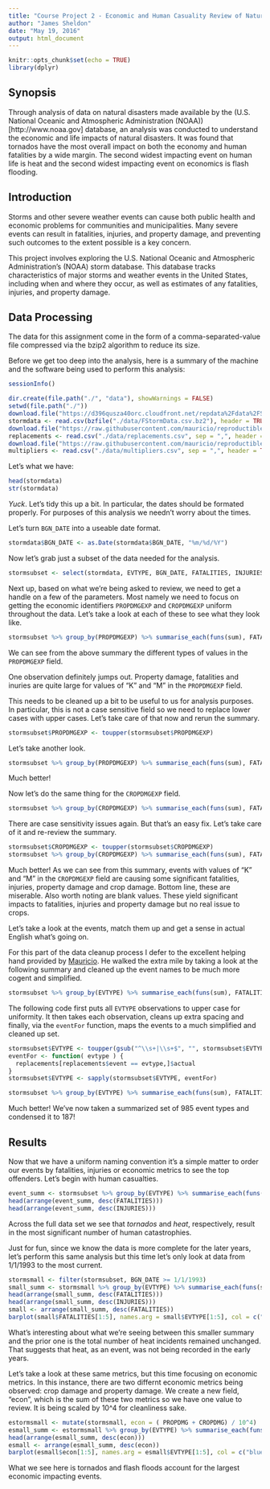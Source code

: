 ```yaml
---
title: "Course Project 2 - Economic and Human Casuality Review of Natural Disasters in the United States"
author: "James Sheldon"
date: "May 19, 2016"
output: html_document
---
```


```r
knitr::opts_chunk$set(echo = TRUE)
library(dplyr)
```

## Synopsis

Through analysis of data on natural disasters made available by the (U.S. National Oceanic and Atmospheric Administration \(NOAA\))[http://www.noaa.gov] database, an analysis was conducted to understand the economic and life impacts of natural disasters.  It was found that tornados have the most overall impact on both the economy and human fatalities by a wide margin.  The second widest impacting event on human life is heat and the second widest impacting event on economics is flash flooding.

## Introduction

Storms and other severe weather events can cause both public health and economic problems for communities and municipalities. Many severe events can result in fatalities, injuries, and property damage, and preventing such outcomes to the extent possible is a key concern.

This project involves exploring the U.S. National Oceanic and Atmospheric Administration's (NOAA) storm database. This database tracks characteristics of major storms and weather events in the United States, including when and where they occur, as well as estimates of any fatalities, injuries, and property damage.

## Data Processing

The data for this assignment come in the form of a comma-separated-value file compressed via the bzip2 algorithm to reduce its size.

Before we get too deep into the analysis, here is a summary of the machine and the software being used to perform this analysis:

```r
sessionInfo()
```

```r

dir.create(file.path("./", "data"), showWarnings = FALSE)
setwd(file.path("./"))
download.file("https://d396qusza40orc.cloudfront.net/repdata%2Fdata%2FStormData.csv.bz2", "./data/FStormData.csv.bz2")
stormdata <- read.csv(bzfile("./data/FStormData.csv.bz2"), header = TRUE, sep = ",", na.strings = "NA", stringsAsFactors = FALSE)
download.file("https://raw.githubusercontent.com/mauricio/reproductible-research-assignment-2/master/replacements.csv", "./data/replacements.csv")
replacements <- read.csv("./data/replacements.csv", sep = ",", header = TRUE, stringsAsFactors = FALSE)
download.file("https://raw.githubusercontent.com/mauricio/reproductible-research-assignment-2/master/multipliers.csv", "./data/multipliers.csv")
multipliers <- read.csv("./data/multipliers.csv", sep = ",", header = TRUE, stringsAsFactors = FALSE)
```

Let's what we have:

```r
head(stormdata)
str(stormdata)
```

*Yuck*. Let's tidy this up a bit.  In particular, the dates should be formated properly.  For purposes of this analysis we needn't worry about the times.

Let's turn `BGN_DATE` into a useable date format.

```r
stormdata$BGN_DATE <- as.Date(stormdata$BGN_DATE, "%m/%d/%Y")

```

Now let's grab just a subset of the data needed for the analysis.

```r
stormsubset <- select(stormdata, EVTYPE, BGN_DATE, FATALITIES, INJURIES, PROPDMG, PROPDMGEXP, CROPDMG, CROPDMGEXP)
```

Next up, based on what we're being asked to review, we need to get a handle on a few of the parameters.  Most namely we need to focus on getting the economic identifiers `PROPDMGEXP` and `CROPDMGEXP` uniform throughout the data.  Let's take a look at each of these to see what they look like.

```r
stormsubset %>% group_by(PROPDMGEXP) %>% summarise_each(funs(sum), FATALITIES, INJURIES, PROPDMG, CROPDMG)
```

We can see from the above summary the different types of values in the `PROPDMGEXP` field.  

One observation definitely jumps out.  Property damage, fatalities and inuries are quite large for values of "K" and "M" in the `PROPDMGEXP` field.

This needs to be cleaned up a bit to be useful to us for analysis purposes.  In particular, this is not a case sensitive field so we need to replace lower cases with upper cases.  Let's take care of that now and rerun the summary.

```r
stormsubset$PROPDMGEXP <- toupper(stormsubset$PROPDMGEXP)
```

Let's take another look.

```r
stormsubset %>% group_by(PROPDMGEXP) %>% summarise_each(funs(sum), FATALITIES, INJURIES, PROPDMG, CROPDMG)
```

Much better!

Now let's do the same thing for the `CROPDMGEXP` field.

```r
stormsubset %>% group_by(CROPDMGEXP) %>% summarise_each(funs(sum), FATALITIES, INJURIES, PROPDMG, CROPDMG)
```

There are case sensitivity issues again.  But that's an easy fix.  Let's take care of it and re-review the summary.

```r
stormsubset$CROPDMGEXP <- toupper(stormsubset$CROPDMGEXP)
stormsubset %>% group_by(CROPDMGEXP) %>% summarise_each(funs(sum), FATALITIES, INJURIES, PROPDMG, CROPDMG)
```

Much better!  As we can see from this summary, events with values of "K" and "M" in the `CROPDMGEXP` field are causing some significant fatalities, injuries, property damage and crop damage.  Bottom line, these are miserable.  Also worth noting are blank values.  These yield significant impacts to fatalities, injuries and property damage but no real issue to crops.

Let's take a look at the events, match them up and get a sense in actual English what's going on.

For this part of the data cleanup process I defer to the excellent helping hand provided by  [Mauricio](http://mauricio.github.io/2014/12/23/getting-and-clearning-data.html).  He walked the extra mile by taking a look at the following summary and cleaned up the event names to be much more cogent and simplified.
```r
stormsubset %>% group_by(EVTYPE) %>% summarise_each(funs(sum), FATALITIES, INJURIES, PROPDMG, CROPDMG)
```

The following code first puts all `EVTYPE` observations to upper case for uniformity.  It then takes each observation, cleans up extra spacing and finally, via the `eventFor` function, maps the events to a much simplified and cleaned up set.

```r
stormsubset$EVTYPE <- toupper(gsub("^\\s+|\\s+$", "", stormsubset$EVTYPE))
eventFor <- function( evtype ) {
  replacements[replacements$event == evtype,]$actual
}
stormsubset$EVTYPE <- sapply(stormsubset$EVTYPE, eventFor)

stormsubset %>% group_by(EVTYPE) %>% summarise_each(funs(sum), FATALITIES, INJURIES, PROPDMG, CROPDMG)
```

Much better!  We've now taken a summarized set of 985 event types and condensed it to 187!

## Results

Now that we have a uniform naming convention it's a simple matter to order our events by fatalities, injuries or economic metrics to see the top offenders.  Let's begin with human casualties.

```r
event_summ <- stormsubset %>% group_by(EVTYPE) %>% summarise_each(funs(sum), FATALITIES, INJURIES, PROPDMG, CROPDMG)
head(arrange(event_summ, desc(FATALITIES)))
head(arrange(event_summ, desc(INJURIES)))
```

Across the full data set we see that *tornados* and *heat*, respectively, result in the most significant number of human catastrophies.

Just for fun, since we know the data is more complete for the later years, let's perform this same analysis but this time let's only look at data from 1/1/1993 to the most current.

```r
stormsmall <- filter(stormsubset, BGN_DATE >= 1/1/1993)
small_summ <- stormsmall %>% group_by(EVTYPE) %>% summarise_each(funs(sum), FATALITIES, INJURIES, PROPDMG, CROPDMG)
head(arrange(small_summ, desc(FATALITIES)))
head(arrange(small_summ, desc(INJURIES)))
small <- arrange(small_summ, desc(FATALITIES))
barplot(small$FATALITIES[1:5], names.arg = small$EVTYPE[1:5], col = c("blue", "red", "green", "yellow", "orange"), xlab = "Event Type", ylab = "Total Fatalities Since 1/1/1993", main = "Top 5 Events by Fatalities Since 1/1/1993", cex.names = 0.5)
```

What's interesting about what we're seeing between this smaller summary and the prior one is the total number of heat incidents remained unchanged.  That suggests that heat, as an event, was not being recorded in the early years.

Let's take a look at these same metrics, but this time focusing on economic metrics.  In this instance, there are two differnt economic metrics being observed:  crop damage and property damage.  We create a new field, "econ", which is the sum of these two metrics so we have one value to review.  It is being scaled by 10^4 for cleanliness sake.

```r
estormsmall <- mutate(stormsmall, econ = ( PROPDMG + CROPDMG) / 10^4)
esmall_summ <- estormsmall %>% group_by(EVTYPE) %>% summarise_each(funs(sum), FATALITIES, INJURIES, econ)
head(arrange(esmall_summ, desc(econ)))
esmall <- arrange(esmall_summ, desc(econ))
barplot(esmall$econ[1:5], names.arg = esmall$EVTYPE[1:5], col = c("blue", "red", "green", "yellow", "orange"), xlab = "Event Type", ylab = "Total Economic Impact Since 1/1/1993 (in billions)", main = "Top 5 Events by Economic Impact Since 1/1/1993", cex.names = 0.5)
```

What we see here is tornados and flash floods account for the largest economic impacting events.